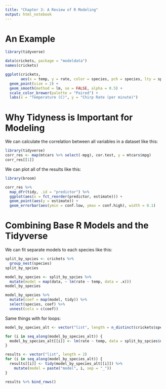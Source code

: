```yaml
---
title: "Chapter 3: A Review of R Modeling"
output: html_notebook
---
```


# An Example

```r
library(tidyverse)

data(crickets, package = "modeldata")
names(crickets)

ggplot(crickets,
       aes(x = temp, y = rate, color = species, pch = species, lty = species)) +
  geom_point(size = 2) +
  geom_smooth(method = lm, se = FALSE, alpha = 0.5) +
  scale_color_brewer(palette = "Paired") +
  labs(x = "Temperature (C)", y = "Chirp Rate (per minute)")
```

# Why Tidyness is Important for Modeling

We can calculate the correlation between all variables in a dataset like this:

```r
library(tidyverse)
corr_res <- map(mtcars %>% select(-mpg), cor.test, y = mtcars$mpg)
corr_res[[1]]
```

We can plot all of the results like this:

```r
library(broom)

corr_res %>% 
  map_dfr(tidy, .id = "predictor") %>% 
  ggplot(aes(x = fct_reorder(predictor, estimate))) +
  geom_point(aes(y = estimate)) +
  geom_errorbar(aes(ymin = conf.low, ymax = conf.high), width = 0.1)
```

# Combining Base R Models and the Tidyverse

We can fit separate models to each species like this:

```r
split_by_spcies <- crickets %>% 
  group_nest(species)
split_by_spcies

model_by_species <- split_by_spcies %>% 
  mutate(model = map(data, ~ lm(rate ~ temp, data = .x)))
model_by_species

model_by_species %>% 
  mutate(coef = map(model, tidy)) %>%
  select(species, coef) %>% 
  unnest(cols = c(coef))
```

Same things with for loops:

```r
model_by_species_alt <- vector("list", length = n_distinct(crickets$species))

for (i in seq_along(model_by_species_alt)) {
  model_by_species_alt[[i]] <- lm(rate ~ temp, data = split_by_spcies$data[[i]])
}

results <- vector("list", length = 2)
for (i in seq_along(model_by_species_alt)) {
  results[[i]] <- tidy(model_by_species_alt[[i]]) %>% 
    mutate(model = paste("model", i, sep = "_"))
}

results %>% bind_rows()
```
